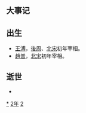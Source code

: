 {{yearTOC|922|南吴'''[[顺义_(南吳)|顺义]]二年'''；（晋、岐）'''[[天祐_(唐朝)|天祐]]十六年'''；后梁（吴越、闽）'''[[龙德|龙德]]二年'''；前蜀'''[[乾德_(前蜀)|-{乾德}-]]四年'''；于阗'''[[同慶_(于闐)|同慶]]十一年'''；契丹'''[[神册|神册]]七年'''，'''[[天赞|天赞]]元年'''；南汉'''[[乾亨_(南漢)|-{乾亨}-]]六年'''；王氏高丽'''[[天授_(高麗)|天授]]五年'''；日本'''[[延喜|延喜]]二十二年'''}}

== 大事记 ==
== 出生 ==
* [[王溥|王溥]]，[[後周|後周]]、[[北宋|北宋]]初年宰相。
* [[趙普|趙普]]，[[北宋|北宋]]初年宰相。
== 逝世 ==
{{Wikisource year mention}}
*

[[Category:922年|*]]
[[Category:920年代|2年]]
[[Category:10世纪各年|2]]